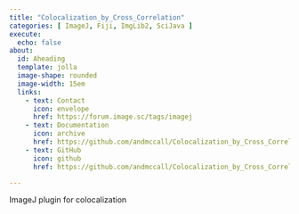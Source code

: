 ```yaml
---
title: "Colocalization_by_Cross_Correlation"
categories: [ ImageJ, Fiji, ImgLib2, SciJava ]
execute:
  echo: false
about:
  id: Aheading
  template: jolla
  image-shape: rounded
  image-width: 15em
  links:
    - text: Contact
      icon: envelope
      href: https://forum.image.sc/tags/imagej
    - text: Documentation
      icon: archive
      href: https://github.com/andmccall/Colocalization_by_Cross_Correlation
    - text: GitHub
      icon: github
      href: https://github.com/andmccall/Colocalization_by_Cross_Correlation

---
```


::: {.alignleft}

ImageJ plugin for colocalization

:::
